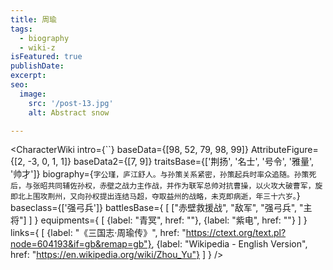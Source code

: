 ```yaml
---
title: 周瑜
tags:
  - biography
  - wiki-z
isFeatured: true
publishDate:
excerpt:
seo:
  image:
    src: '/post-13.jpg'
    alt: Abstract snow

---
```



<CharacterWiki
  intro={``}
  baseData={[98, 52, 79, 98, 99]}
  AttributeFigure={[2, -3, 0, 1, 1]}
  baseData2={[7, 9]}
  traitsBase={['荆扬', '名士', '号令', '雅量', '帅才']}
  biography={`字公瑾，庐江舒人。与孙策关系紧密，孙策起兵时率众追随。孙策死后，与张昭共同辅佐孙权，赤壁之战力主作战，并作为联军总帅对抗曹操，以火攻大破曹军，旋即北上围攻荆州，又向孙权提出连结马超，夺取益州的战略，未克即病逝，年三十六岁。`}
  baseclass={['强弓兵']}
  battlesBase={
    [
      ["赤壁救援战", "敌军", "强弓兵", "主将"]
    ]
  }
  equipments={
    [
      {label: "青冥", href: ""},
      {label: "紫电", href: ""}
    ]
  }
  links={
    [
      {label: "《三国志·周瑜传》", href: "https://ctext.org/text.pl?node=604193&if=gb&remap=gb"},
      {label: "Wikipedia - English Version", href: "https://en.wikipedia.org/wiki/Zhou_Yu"}
    ]
  }
/>
